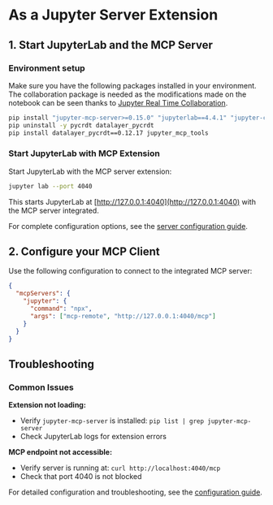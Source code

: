 # As a Jupyter Server Extension

## 1. Start JupyterLab and the MCP Server

### Environment setup

Make sure you have the following packages installed in your environment. The collaboration package is needed as the modifications made on the notebook can be seen thanks to [Jupyter Real Time Collaboration](https://jupyterlab.readthedocs.io/en/stable/user/rtc.html).

```bash
pip install "jupyter-mcp-server>=0.15.0" "jupyterlab==4.4.1" "jupyter-collaboration==4.0.2" "ipykernel"
pip uninstall -y pycrdt datalayer_pycrdt
pip install datalayer_pycrdt==0.12.17 jupyter_mcp_tools
```

### Start JupyterLab with MCP Extension

Start JupyterLab with the MCP server extension:

```bash
jupyter lab --port 4040
```

This starts JupyterLab at [http://127.0.0.1:4040](http://127.0.0.1:4040) with the MCP server integrated.

For complete configuration options, see the [server configuration guide](/configuration).

## 2. Configure your MCP Client

Use the following configuration to connect to the integrated MCP server:

```json
{
  "mcpServers": {
    "jupyter": {
      "command": "npx",
      "args": ["mcp-remote", "http://127.0.0.1:4040/mcp"]
    }
  }
}
```

## Troubleshooting

### Common Issues

**Extension not loading:**
- Verify `jupyter-mcp-server` is installed: `pip list | grep jupyter-mcp-server`
- Check JupyterLab logs for extension errors

**MCP endpoint not accessible:**
- Verify server is running at: `curl http://localhost:4040/mcp`
- Check that port 4040 is not blocked

For detailed configuration and troubleshooting, see the [configuration guide](/configuration).
